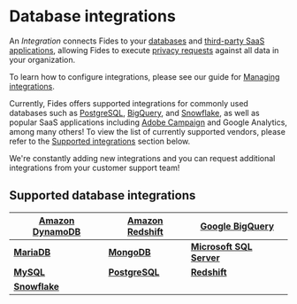 # Database integrations

An _Integration_ connects Fides to your [databases](../databases) and [third-party SaaS applications](../saas-integrations), allowing Fides to execute [privacy requests](../../privacy-requests) against all data in your organization.

To learn how to configure integrations, please see our guide for [Managing integrations](manage-integrations).

Currently, Fides offers supported integrations for commonly used databases such as [PostgreSQL](postgresql), [BigQuery](bigquery), and [Snowflake](snowflake), as well as popular SaaS applications including [Adobe Campaign](saas-integrations/adobe-campaign) and Google Analytics, among many others! To view the list of currently supported vendors, please refer to the [Supported integrations](#supported_database_integrations) section below.

We're constantly adding new integrations and you can request additional integrations from your customer support team!

## Supported database integrations

| [**Amazon DynamoDB**](databases/dynamodb) | [**Amazon Redshift**](databases/redshift) | [**Google BigQuery**](databases/bigquery) | 
| ------------ | ------------ | ------------ | 
| [**MariaDB**](databases/mariadb) | [**MongoDB**](databases/mongodb) | [**Microsoft SQL Server**](databases/mssql) | 
| [**MySQL**](databases/mysql) | [**PostgreSQL**](databases/postgresql) | [**Redshift**](databases/redshift) |
| [**Snowflake**](databases/snowflake) | 
